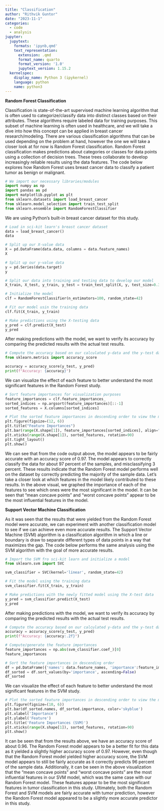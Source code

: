 ```yaml
---
title: "Classification"
author: "Rithvik Guntor"
date: "2023-11-1"
categories: 
  - code
  - analysis
jupyter:
  jupytext:
    formats: 'ipynb,qmd'
    text_representation:
      extension: .qmd
      format_name: quarto
      format_version: '1.0'
      jupytext_version: 1.15.2
  kernelspec: 
    display_name: Python 3 (ipykernel)
    language: python
    name: python3
---
```

**Random Forest Classification**

Classification is state-of-the-art supervised machine learning algorithm that is often used to categorize/classify data into distinct classes based on their attributes. These algorithms require labeled data for training purposes. This subset of machine learning is often used in healthcare, and we will take a dive into how this concept can be applied in breast cancer research/modeling. There are various classification algorithms that can be used depending on the problem at hand, however the one we will take a closer look at for now is Random Forest classification. Random Forest classification makes predictions about categories or classes for data points using a collection of decision trees. These trees collaborate to develop increasingly reliable results using the data features. The code below explores how Random Forest uses breast cancer data to classify a patient tumor as benign or malignant. 
```python
# We import our necessary libraries/modules
import numpy as np
import pandas as pd
import matplotlib.pyplot as plt
from sklearn.datasets import load_breast_cancer
from sklearn.model_selection import train_test_split
from sklearn.ensemble import RandomForestClassifier
```
We are using Python's built-in breast cancer dataset for this study.
```python
# Load in sci-kit learn's breast cancer dataset
data = load_breast_cancer()
data
```

```python
# Split up our X-value data
X = pd.DataFrame(data.data, columns = data.feature_names)
X
```

```python
# Split up our y-value data
y = pd.Series(data.target)
y
```

```python
# Split our data into training and testing data to develop our model
X_train, X_test, y_train, y_test = train_test_split(X, y, test_size=0.3, random_state=42)
```

```python
# Initialize the model
clf = RandomForestClassifier(n_estimators=100, random_state=42)
```

```python
# Fit our model usin the training data
clf.fit(X_train, y_train)
```

```python
# Make predictions using the X-testing data
y_pred = clf.predict(X_test)
y_pred
```
After making predictions with the model, we want to verify its accuracy by comparing the predicted results with the actual test results. 
```python
# Compute the accuracy based on our calculated y-data and the y-test data
from sklearn.metrics import accuracy_score

accuracy = accuracy_score(y_test, y_pred)
print(f"Accuracy: {accuracy}")
```
We can visualize the effect of each feature to better understand the most significant features in the Random Forest study.
```python
# Sort feature importances for visualization purposes
feature_importances = clf.feature_importances_
sorted_indices = np.argsort(feature_importances)[::-1]
sorted_features = X.columns[sorted_indices]
```

```python
# Plot the sorted feature importances in descending order to view the most significant features
plt.figure(figsize=(12, 6))
plt.title("Feature Importances")
plt.bar(range(X.shape[1]), feature_importances[sorted_indices], align="center")
plt.xticks(range(X.shape[1]), sorted_features, rotation=90)
plt.tight_layout()
plt.show()
```
We can see that from the code output above, the model appears to be fairly accurate with an accuracy score of 0.97. The model appears to correctly classify the data for about 97 percent of the samples, and misclassifying 3 percent. These results indicate that the Random Forest model performs well on the dataset by correctly predicting the majority of the sample data. Let's take a closer look at which features in the model likely contributed to these results. In the above visual, we graphed the importance of each of the features to see which ones were the most significant in the model. It can be seen that "mean concave points" and "worst concave points" appear to be the most influential features in the model. 

**Support Vector Machine Classification**

As it was seen that the results that were yielded from the Random Forest model were accurate, we can experiment with another classification model to see if we can achieve even more accurate results. The Support Vector Machine (SVM) algorithm is a classification algorithm in which a line or boundary is draw to separate different types of data points in a way that maximizes the gap. The code below performs the same analysis using the SVM algorithm with the goal of more accurate results. 

```python
# Import the SVM fro sci-kit learn and initialize a model
from sklearn.svm import SVC

svm_classifier = SVC(kernel='linear', random_state=42)
```

```python
# Fit the model using the training data
svm_classifier.fit(X_train, y_train)
```

```python
# Make predictions with the newly fitted model using the X-test data
y_pred = svm_classifier.predict(X_test)
y_pred
```
After making predictions with the model, we want to verify its accuracy by comparing the predicted results with the actual test results.
```python
# Compute the accuracy based on our calculated y-data and the y-test data
accuracy = accuracy_score(y_test, y_pred)
print(f"Accuracy: {accuracy:.2f}")
```

```python
# Compute/generate the feature importances
feature_importances = np.abs(svm_classifier.coef_)[0]
feature_importances
```

```python
# Sort the feature importances in descending order
df = pd.DataFrame({'names': data.feature_names, 'importance':feature_importances})
df_sorted = df.sort_values(by='importance', ascending=False)
df_sorted
```
We can visualize the effect of each feature to better understand the most significant features in the SVM study.
```python
# Plot the sorted feature importances in descending order to view the most significant features
plt.figure(figsize=(10, 6))
plt.bar(df_sorted.names, df_sorted.importance, color='skyblue')
plt.xlabel('Importance')
plt.ylabel('Feature')
plt.title('Feature Importances (SVM)')
plt.xticks(range(X.shape[1]), sorted_features, rotation=90)
plt.show()
```
It can be seen that from the results above, we have an accuracy score of about 0.96. The Random Forest model appears to be a better fit for this data as it yielded a slightly higher accuracy score of 0.97. However, even though that the Random Forest model yielded higher accuracy score, the SVM model appears to still be fairly accurate as it correctly predicts 96 percent of the sample data. Additionally, it can be seen in the above visualization that the "mean concave points" and "worst concave points" are the most influential features in our SVM model, which was the same case with our Random Forest model. These features appear to be the most significant features in tumor classification in this study. Ultimately, both the Random Forest and SVM models are fairly accurate with tumor prediction, however the Random Forest model appeared to be a slightly more accurate predictor in this study. 